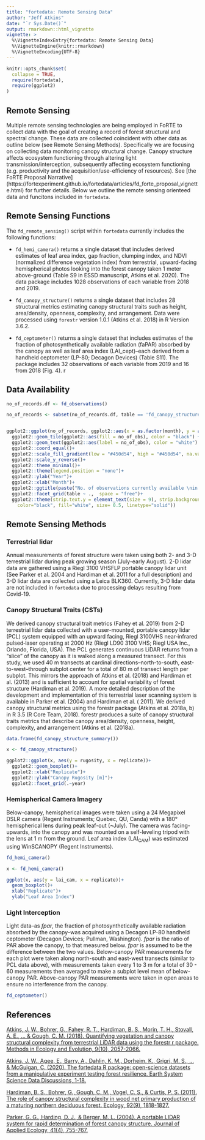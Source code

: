 ```yaml
---
title: "fortedata: Remote Sensing Data"
author: "Jeff Atkins"
date: "`r Sys.Date()`"
output: rmarkdown::html_vignette
vignette: >
  %\VignetteIndexEntry{fortedata: Remote Sensing Data}
  %\VignetteEngine{knitr::rmarkdown}
  %\VignetteEncoding{UTF-8}
---
```


```r
knitr::opts_chunk$set(
  collapse = TRUE,
  require(fortedata),
  require(ggplot2)
)

```

## Remote Sensing 
Multiple remote sensing technologies are being employed in FoRTE to collect data with the goal of creating a record of forest structural and spectral change. These data are collected coincident with other data as outline below (see Remote Sensing Methods). Specifically we are focusing on collecting data monitoring canopy structural change. Canopy structure affects ecosystem functioning through altering light transmission/interception, subsequently affecting ecosystem functioning (e.g. productivity and the acquisition/use-efficiency of resources). See [the FoRTE Proposal Narrative] (https://fortexperiment.github.io/fortedata/articles/fd_forte_proposal_vignette.html) for further details. Below we outline the remote sensing orienteed data and funcitons included in `fortedata`.

## Remote Sensing Functions

The `fd_remote_sensing()` script within `fortedata` currently includes the following functions:

* `fd_hemi_camera()` returns a single dataset that includes derived estimates of leaf area index, gap fraction, clumping index, and NDVI (normalized difference vegetation index) from terrestrial, upward-facing hemispherical photos looking into the forest canopy taken 1 meter above-ground (Table S9 in ESSD manuscript, Atkins et al. 2020). The data package includes 1028 observations of each variable from 2018 and 2019.

* `fd_canopy_structure()` returns a single dataset that includes 28 structural metrics estimating canopy structural traits such as height, area/density, openness, complexity, and arrangement. Data were processed using  `forestr` version 1.0.1 (Atkins et al. 2018) in R Version 3.6.2.


* `fd_ceptometer()` returns a single dataset that includes estimates of the fraction of photosynthetically available radiation (faPAR) absorbed by the canopy as well as leaf area index (LAI_cept)--each derived from a handheld ceptometer (LP-80; Decagon Devices) (Table S11). The package includes 32 observations of each variable from 2019 and 16 from 2018 (Fig. 4). 
r

## Data Availability

```r
no_of_records.df <- fd_observations()

no_of_records <- subset(no_of_records.df, table == 'fd_canopy_structure' | table == 'fd_hemi_camera')


ggplot2::ggplot(no_of_records, ggplot2::aes(x = as.factor(month), y = as.integer(year), fill= no_of_obs)) +
  ggplot2::geom_tile(ggplot2::aes(fill = no_of_obs), color = "black") +
  ggplot2::geom_text(ggplot2::aes(label = no_of_obs), color = "white") +
  ggplot2::coord_equal()+
  ggplot2::scale_fill_gradient(low = "#450d54", high = "#450d54", na.value = 'white')+
  ggplot2::scale_y_reverse()+
  ggplot2::theme_minimal()+
  ggplot2::theme(legend.position = "none")+
  ggplot2::ylab("Year")+
  ggplot2::xlab("Month")+
  ggplot2::ggtitle(paste("No. of observations currently available \nin each remote sensing function as of:", Sys.Date()))+
  ggplot2::facet_grid(table ~ .,  space = "free")+
  ggplot2::theme(strip.text.y = element_text(size = 9), strip.background = element_rect(
    color="black", fill="white", size= 0.5, linetype="solid"))


```

## Remote Sensing Methods

### Terrestrial lidar

Annual measurements of forest structure were taken using both 2- and 3-D terrestrial lidar during peak growing season (July-early August). 2-D lidar data are gathered using a Riegl 3100 VHSFLP portable canopy lidar unit (See Parker et al. 2004 and Hardiman et al. 2011 for a full description) and 3-D lidar data are collected using a Leica BLK360. Currently, 3-D lidar data are not included in `fortedata` due to processing delays resulting from Covid-19. 

### Canopy Structural Traits (CSTs)

We derived canopy structural trait metrics (Fahey et al. 2019) from 2-D terrestrial lidar data collected with a user-mounted, portable canopy lidar (PCL) system equipped with an upward facing, Riegl 3100VHS near‐infrared pulsed‐laser operating at 2000 Hz (Riegl LD90 3100 VHS; Riegl USA Inc., Orlando, Florida, USA). The PCL generates continuous LiDAR returns from a “slice” of the canopy as it is walked along a measured transect. For this study, we used 40 m transects at cardinal directions--north-to-south,  east-to-west--through subplot center for a total of 80 m of transect length per subplot. This mirrors the approach of Atkins et al. (2018) and Hardiman et al. (2013) and is sufficient to account for spatial variability of forest structure (Hardiman et al. 2019).  A more detailed description of the development and implementation of this terrestrial laser scanning system is available in Parker et al. (2004) and Hardiman et al. ( 2011).  We derived canopy structural metrics using the forestr package (Atkins et al. 2018a, b) in R 3.5 (R Core Team, 2018). forestr produces a suite of canopy structural traits metrics that describe canopy area/density, openness, height, complexity, and arrangement (Atkins et al. (2018a). 


```r
data.frame(fd_canopy_structure_summary())
```

```r
x <- fd_canopy_structure()

ggplot2::ggplot(x, aes(y = rugosity, x = replicate))+
  ggplot2::geom_boxplot()+
  ggplot2::xlab("Replicate")+
  ggplot2::ylab("Canopy Rugosity [m]")+
  ggplot2::facet_grid(.~year)

```

### Hemispherical Camera Imagery

Below-canopy, hemispherical images  were taken using a 24 Megapixel DSLR camera (Regent Instruments; Quebec, QU, Canda) with a 180° hemispherical lens during peak leaf-out (~July). The camera was facing-upwards, into the canopy and was mounted on a self-leveling tripod with the lens at 1 m from the ground. Leaf area index (LAI~CAM~) was estimated using WinSCANOPY (Regent Instruments).
  

  

  
  


```r
fd_hemi_camera()
```

```r
x <- fd_hemi_camera()

ggplot(x, aes(y = lai_cam, x = replicate))+
  geom_boxplot()+
  xlab("Replicate")+
  ylab("Leaf Area Index")

```

### Light Interception

Light data--as *fpar*, the fraction of photosynthetically available radiation absorbed by the canopy--was acquired using a Decagon LP-80 handheld ceptometer (Decagon Devices; Pullman, Washington). *fpar* is the ratio of PAR above the canopy, to that measured below. *fpar* is assumed to be the difference between the two values. Below-canopy PAR measurements for each plot were taken along north-south and east-west transects (similar to PCL data above), with measurements taken every 1 to 3 m for a total of 30 - 60 measurements then averaged to make a subplot level mean of below-canopy PAR. Above-canopy PAR measurements were taken in open areas to ensure no interference from the canopy. 

```r
fd_ceptometer()
```


## References
[Atkins, J. W., Bohrer, G., Fahey, R. T., Hardiman, B. S., Morin, T. H., Stovall, A. E., ... & Gough, C. M. (2018). Quantifying vegetation and canopy structural complexity from terrestrial LiDAR data using the forestr r package. Methods in Ecology and Evolution, 9(10), 2057-2066.](https://besjournals.onlinelibrary.wiley.com/doi/pdf/10.1111/2041-210X.13061)

[Atkins, J. W., Agee, E., Barry, A., Dahlin, K. M., Dorheim, K., Grigri, M. S., ... & McGuigan, C. (2020). The fortedata R package: open-science datasets from a manipulative experiment testing forest resilience. Earth System Science Data Discussions, 1-18.](https://essd.copernicus.org/preprints/essd-2020-112/essd-2020-112.pdf)

[Hardiman, B. S., Bohrer, G., Gough, C. M., Vogel, C. S., & Curtis, P. S. (2011). The role of canopy structural complexity in wood net primary production of a maturing northern deciduous forest. Ecology, 92(9), 1818-1827.](https://esajournals.onlinelibrary.wiley.com/doi/pdf/10.1890/10-2192.1?casa_token=MQZpgQKa6ewAAAAA:DSJJvB1zmKSdyDGGjQzVdvBfobmyYlp1uOl2oa9fn8mvetH1-z2fgqdnyD5EJxPjRPqUHOx4Jn1c-Q)

[Parker, G. G., Harding, D. J., & Berger, M. L. (2004). A portable LIDAR system for rapid determination of forest canopy structure. Journal of Applied Ecology, 41(4), 755-767.](https://besjournals.onlinelibrary.wiley.com/doi/pdf/10.1111/j.0021-8901.2004.00925.x)
